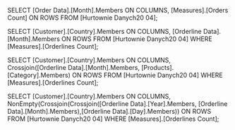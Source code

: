 SELECT 
[Order Data].[Month].Members ON COLUMNS,
[Measures].[Orders Count] ON ROWS
FROM [Hurtownie Danych20 04];


SELECT
[Customer].[Country].Members ON COLUMNS,
[Orderline Data].[Month].Members ON ROWS
FROM [Hurtownie Danych20 04]
WHERE [Measures].[Orderlines Count];

SELECT
[Customer].[Country].Members ON COLUMNS,
Crossjoin([Orderline Data].[Month].Members, [Products].[Category].Members) ON ROWS
FROM [Hurtownie Danych20 04]
WHERE [Measures].[Orderlines Count];

SELECT 
[Customer].[Country].Members ON COLUMNS,
NonEmpty(Crossjoin(Crossjoin([Orderline Data].[Year].Members, [Orderline Data].[Month].Members),[Orderline Data].[Day].Members)) ON ROWS
FROM [Hurtownie Danych20 04]
WHERE [Measures].[Orderlines Count];